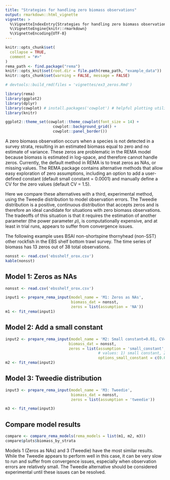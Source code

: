 ```yaml
---
title: "Strategies for handling zero biomass observations"
output: rmarkdown::html_vignette
vignette: >
  %\VignetteIndexEntry{Strategies for handling zero biomass observations}
  %\VignetteEngine{knitr::rmarkdown}
  %\VignetteEncoding{UTF-8}
---
```


```r
knitr::opts_chunk$set(
  collapse = TRUE,
  comment = "#>"
)
rema_path <- find.package("rema")
knitr::opts_knit$set(root.dir = file.path(rema_path, "example_data"))
knitr::opts_chunk$set(warning = FALSE, message = FALSE)

# devtools::build_rmd(files = 'vignettes/ex3_zeros.Rmd')
```

```r
library(rema)
library(ggplot2)
library(dplyr)
library(cowplot) # install.packages('cowplot') # helpful plotting utilities
library(knitr)

ggplot2::theme_set(cowplot::theme_cowplot(font_size = 14) +
                     cowplot::background_grid() +
                     cowplot::panel_border())

```

A zero biomass observation occurs when a species is not detected in a survey strata, resulting in an estimated biomass equal to zero and no estimate of variance. These zeros are problematic in the REMA model because biomass is estimated in log-space, and therefore cannot handle zeros. Currently, the default method in REMA is to treat zeros as NAs, or missing values. The REMA package contains alternative methods that allow easy exploration of zero assumptions, including an option to add a user-defined constant (default small constant = 0.0001) and manually define a CV for the zero values (default CV = 1.5). 

Here we compare these alternatives with a third, experimental method, using the Tweedie distribution to model observation errors. The Tweedie distribution is a positive, continuous distribution that accepts zeros and is therefore an ideal candidate for situations with zero biomass observations. The tradeoffs of this situation is that it requires the estimation of another parameter (the power parameter $\rho$), is computationally expensive, and at least in trial runs, appears to suffer from convergence issues.

The following example uses BSAI non-shortspine thornyhead (non-SST) other rockfish in the EBS shelf bottom trawl survey. The time series of biomass has 13 zeros out of 38 total observations. 

```r

nonsst <- read.csv('ebsshelf_orox.csv')
kable(nonsst)

```

## Model 1: Zeros as NAs

```r

nonsst <- read.csv('ebsshelf_orox.csv')

input1 <- prepare_rema_input(model_name = 'M1: Zeros as NAs',
                             biomass_dat = nonsst,
                             zeros = list(assumption = 'NA'))
m1 <- fit_rema(input1)

```

## Model 2: Add a small constant
```r

input2 <- prepare_rema_input(model_name = 'M2: Small constant=0.01, CV=1.5',
                            biomass_dat = nonsst,
                            zeros = list(assumption = 'small_constant',
                                         # values: 1) small constant, 2) assumed CV
                                         options_small_constant = c(0.01, 1.5)))
m2 <- fit_rema(input2)
```

## Model 3: Tweedie distribution

```r

input3 <- prepare_rema_input(model_name = 'M3: Tweedie',
                             biomass_dat = nonsst,
                             zeros = list(assumption = 'tweedie'))

m3 <- fit_rema(input3)

```

## Compare model results

```r
compare <- compare_rema_models(rema_models = list(m1, m2, m3))
compare$plots$biomass_by_strata
```

Models 1 (Zeros as NAs) and 3 (Tweedie) have the most similar results. While the Tweedie appears to perform well in this case, it can be very slow to run and suffer from convergence issues, especially when observation errors are relatively small. The Tweedie alternative should be considered experimental until these issues can be resolved.
